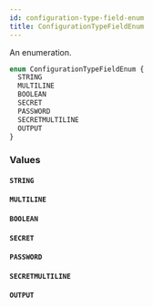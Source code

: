 ```yaml
---
id: configuration-type-field-enum
title: ConfigurationTypeFieldEnum
---
```


An enumeration.

```graphql
enum ConfigurationTypeFieldEnum {
  STRING
  MULTILINE
  BOOLEAN
  SECRET
  PASSWORD
  SECRETMULTILINE
  OUTPUT
}
```

### Values

#### `STRING`

#### `MULTILINE`

#### `BOOLEAN`

#### `SECRET`

#### `PASSWORD`

#### `SECRETMULTILINE`

#### `OUTPUT`
